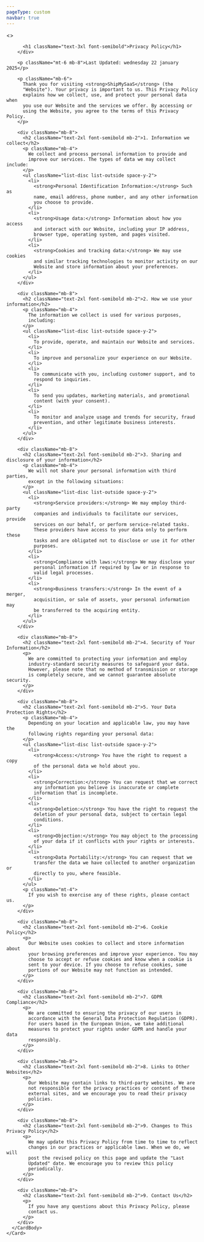 ```yaml
---
pageType: custom
navbar: true
---
```


<>
  <div className="max-w-4xl mx-auto p-6">
    <Card>
      <CardBody className="p-6">
        <div className="flex gap-2 items-center">
          <a href="/" className="cursor-pointer">
            <ArrowLeftIcon width="24" />
          </a>

          <h1 className="text-3xl font-semibold">Privacy Policy</h1>
        </div>

        <p className="mt-6 mb-8">Last Updated: wednesday 22 january 2025</p>

        <p className="mb-6">
          Thank you for visiting <strong>ShipMySaaS</strong> (the
          "Website"). Your privacy is important to us. This Privacy Policy
          explains how we collect, use, and protect your personal data when
          you use our Website and the services we offer. By accessing or
          using the Website, you agree to the terms of this Privacy Policy.
        </p>

        <div className="mb-8">
          <h2 className="text-2xl font-semibold mb-2">1. Information we collect</h2>
          <p className="mb-4">
            We collect and process personal information to provide and
            improve our services. The types of data we may collect include:
          </p>
          <ul className="list-disc list-outside space-y-2">
            <li>
              <strong>Personal Identification Information:</strong> Such as
              name, email address, phone number, and any other information
              you choose to provide.
            </li>
            <li>
              <strong>Usage data:</strong> Information about how you access
              and interact with our Website, including your IP address,
              browser type, operating system, and pages visited.
            </li>
            <li>
              <strong>Cookies and tracking data:</strong> We may use cookies
              and similar tracking technologies to monitor activity on our
              Website and store information about your preferences.
            </li>
          </ul>
        </div>

        <div className="mb-8">
          <h2 className="text-2xl font-semibold mb-2">2. How we use your information</h2>
          <p className="mb-4">
            The information we collect is used for various purposes,
            including:
          </p>
          <ul className="list-disc list-outside space-y-2">
            <li>
              To provide, operate, and maintain our Website and services.
            </li>
            <li>
              To improve and personalize your experience on our Website.
            </li>
            <li>
              To communicate with you, including customer support, and to
              respond to inquiries.
            </li>
            <li>
              To send you updates, marketing materials, and promotional
              content (with your consent).
            </li>
            <li>
              To monitor and analyze usage and trends for security, fraud
              prevention, and other legitimate business interests.
            </li>
          </ul>
        </div>

        <div className="mb-8">
          <h2 className="text-2xl font-semibold mb-2">3. Sharing and disclosure of your information</h2>
          <p className="mb-4">
            We will not share your personal information with third parties,
            except in the following situations:
          </p>
          <ul className="list-disc list-outside space-y-2">
            <li>
              <strong>Service providers:</strong> We may employ third-party
              companies and individuals to facilitate our services, provide
              services on our behalf, or perform service-related tasks.
              These providers have access to your data only to perform these
              tasks and are obligated not to disclose or use it for other
              purposes.
            </li>
            <li>
              <strong>Compliance with laws:</strong> We may disclose your
              personal information if required by law or in response to
              valid legal processes.
            </li>
            <li>
              <strong>Business transfers:</strong> In the event of a merger,
              acquisition, or sale of assets, your personal information may
              be transferred to the acquiring entity.
            </li>
          </ul>
        </div>

        <div className="mb-8">
          <h2 className="text-2xl font-semibold mb-2">4. Security of Your Information</h2>
          <p>
            We are committed to protecting your information and employ
            industry-standard security measures to safeguard your data.
            However, please note that no method of transmission or storage
            is completely secure, and we cannot guarantee absolute security.
          </p>
        </div>

        <div className="mb-8">
          <h2 className="text-2xl font-semibold mb-2">5. Your Data Protection Rights</h2>
          <p className="mb-4">
            Depending on your location and applicable law, you may have the
            following rights regarding your personal data:
          </p>
          <ul className="list-disc list-outside space-y-2">
            <li>
              <strong>Access:</strong> You have the right to request a copy
              of the personal data we hold about you.
            </li>
            <li>
              <strong>Correction:</strong> You can request that we correct
              any information you believe is inaccurate or complete
              information that is incomplete.
            </li>
            <li>
              <strong>Deletion:</strong> You have the right to request the
              deletion of your personal data, subject to certain legal
              conditions.
            </li>
            <li>
              <strong>Objection:</strong> You may object to the processing
              of your data if it conflicts with your rights or interests.
            </li>
            <li>
              <strong>Data Portability:</strong> You can request that we
              transfer the data we have collected to another organization or
              directly to you, where feasible.
            </li>
          </ul>
          <p className="mt-4">
            If you wish to exercise any of these rights, please contact us.
          </p>
        </div>

        <div className="mb-8">
          <h2 className="text-2xl font-semibold mb-2">6. Cookie Policy</h2>
          <p>
            Our Website uses cookies to collect and store information about
            your browsing preferences and improve your experience. You may
            choose to accept or refuse cookies and know when a cookie is
            sent to your device. If you choose to refuse cookies, some
            portions of our Website may not function as intended.
          </p>
        </div>

        <div className="mb-8">
          <h2 className="text-2xl font-semibold mb-2">7. GDPR Compliance</h2>
          <p>
            We are committed to ensuring the privacy of our users in
            accordance with the General Data Protection Regulation (GDPR).
            For users based in the European Union, we take additional
            measures to protect your rights under GDPR and handle your data
            responsibly.
          </p>
        </div>

        <div className="mb-8">
          <h2 className="text-2xl font-semibold mb-2">8. Links to Other Websites</h2>
          <p>
            Our Website may contain links to third-party websites. We are
            not responsible for the privacy practices or content of these
            external sites, and we encourage you to read their privacy
            policies.
          </p>
        </div>

        <div className="mb-8">
          <h2 className="text-2xl font-semibold mb-2">9. Changes to This Privacy Policy</h2>
          <p>
            We may update this Privacy Policy from time to time to reflect
            changes in our practices or applicable laws. When we do, we will
            post the revised policy on this page and update the "Last
            Updated" date. We encourage you to review this policy
            periodically.
          </p>
        </div>

        <div className="mb-8">
          <h2 className="text-2xl font-semibold mb-2">9. Contact Us</h2>
          <p>
            If you have any questions about this Privacy Policy, please
            contact us.
          </p>
        </div>
      </CardBody>
    </Card>
  </div>
</>
